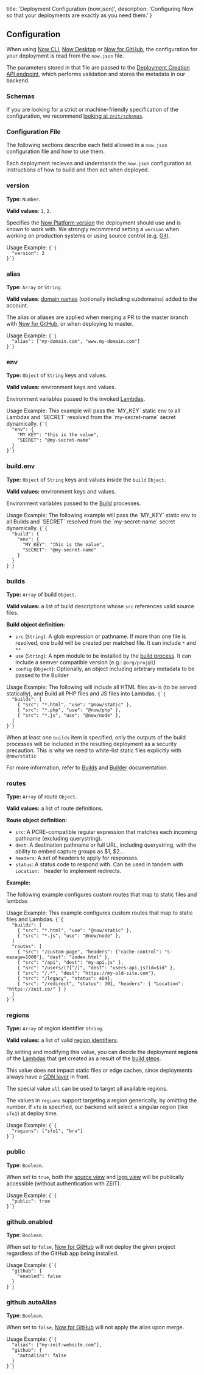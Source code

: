 
  title: 'Deployment Configuration (now.json)',
  description: 'Configuring Now so that your deployments are exactly as you need them.'
}

## Configuration

When using [Now CLI](/docs/v2/getting-started/installation#now-cli), [Now Desktop](/docs/v2/getting-started/installation#now-desktop) or [Now for GitHub](/docs/v2/getting-started/installation#now-for-github), the configuration for your deployment is read from the `now.json` file.

The parameters stored in that file are passed to the [Deployment Creation API endpoint](/docs/api/v2#endpoints/deployments/create-a-new-deployment), which performs validation and stores the metadata in our backend.

### Schemas
If you are looking for a strict or machine-friendly specification of the configuration, we recommend [looking at `zeit/schemas`](https://github.com/zeit/schemas).

### Configuration File
The following sections describe each field allowed in a `now.json` configuration file and how to use them.

Each deployment recieves and understands the `now.json` configuration as instructions of how to build and then act when deployed.

### version
**Type**: `Number`.

**Valid values**: `1`, `2`.

Specifies the [Now Platform version](/docs/v2/platform/overview#versioning) the deployment should use and is known to work with. We strongly recommend setting a `version` when working on production systems or using source control (e.g. [Git](https://git-scm.com)).

<Example>
<P.B>Usage Example:</P.B>
<Code>{`{
  "version": 2
}`}</Code>
</Example>

### alias
**Type**: `Array` or `String`.

**Valid values**: [domain names](/docs/v2/domains-and-aliases/adding-a-domains) (optionally including subdomains) added to the account.

The alias or aliases are applied when merging a PR to the master branch with [Now for GitHub](/docs/v2/integrations/now-for-github), or when deploying to master.

<Example>
<P.B>Usage Example:</P.B>
<Code>{`{
  "alias": ["my-domain.com", "www.my-domain.com"]
}`}</Code>
</Example>

### env
**Type:** `Object` of `String` keys and values.

**Valid values:** environment keys and values.

Environment variables passed to the invoked [Lambdas](/docs/v2/deployments/concepts/lambdas).


<Example>
<P.B>Usage Example:</P.B>
<PDIV>This example will pass the `MY_KEY` static env to all <GenericLink href="/docs/v2/deployments/concepts/lambdas">Lambdas</GenericLink> and `SECRET` resolved from the `my-secret-name` <GenericLink href="/docs/v2/deployments/environment-and-secrets">secret</GenericLink> dynamically.</PDIV>
<Code>{`{
  "env": {
    "MY_KEY": "this is the value",
    "SECRET": "@my-secret-name"
  }
}`}</Code>
</Example>

### build.env

**Type:** `Object` of `String` keys and values inside the `build` `Object`.

**Valid values:** environment keys and values.

Environment variables passed to the [Build](/docs/v2/deployments/builds) processes.

<Example>
<P.B>Usage Example:</P.B>
<PDIV>The following example will pass the `MY_KEY` static env to all <GenericLink href="/docs/v2/deployments/builds">Builds</GenericLink> and `SECRET` resolved from the `my-secret-name` <GenericLink href="/docs/v2/deployments/environment-and-secrets">secret</GenericLink> dynamically.</PDIV>
<Code>{`{
  "build": {
    "env": {
      "MY_KEY": "this is the value",
      "SECRET": "@my-secret-name"
    }
  }
}`}</Code>
</Example>

### builds
**Type:** `Array` of build  `Object`.

**Valid values:** a list of build descriptions whose `src` references valid source files.

**Build object definition:**
- `src` (`String`): A glob expression or pathname. If more than one file is resolved, one build will be created per matched file. It can include `*` and `**`
- `use` (`String`): A npm module to be installed by the [build process](/docs/v2/deployments/builds). It can include a semver compatible version (e.g.: `@org/proj@1`)
- `config` (`Object`): Optionally, an object including arbitrary metadata to be passed to the Builder

<Example>
<P.B>Usage Example:</P.B>
<PDIV>The following will include all HTML files as-is (to be served statically), and <GenericLink href="/docs/v2/deployments/builds">Build</GenericLink> all PHP files and JS files into <GenericLink href="/docs/v2/deployments/concepts/lambdas">Lambdas</GenericLink>.</PDIV>
<Code>{`{
  "builds": [
    { "src": "*.html", "use": "@now/static" },
    { "src": "*.php", "use": "@now/php" },
    { "src": "*.js", "use": "@now/node" },
  ]
}`}</Code>
</Example>

<Note>When at least one `builds` item is specified, only the outputs of the build processes will be included in the resulting deployment as a security precaution. This is why we need to white-list static files explicitly with `@now/static`</Note>

For more information, refer to [Builds](/docs/v2/deployments/builds) and [Builder](/docs/v2/deployments/builders/overview) documentation.

### routes
**Type:** `Array` of route `Object`.

**Valid values:** a list of route definitions.

**Route object definition:**
- `src`: A PCRE-compatible regular expression that matches each incoming pathname (excluding querystring).
- `dest`: A destination pathname or full URL, including querystring, with the ability to embed capture groups as $1, $2…
- `headers`: A set of headers to apply for responses.
- `status`: A status code to respond with. Can be used in tandem with `Location: ` header to implement redirects.

**Example:**

The following example configures custom routes that map to static files and lambdas


<Example>
<P.B>Usage Example:</P.B>
<PDIV>This example configures custom routes that map to static files and <GenericLink href="/docs/v2/deployments/concepts/lambdas">Lambdas</GenericLink>.</PDIV>
<Code>{`{
  "builds": [
    { "src": "*.html", "use": "@now/static" },
    { "src": "*.js", "use": "@now/node" },
  ]
  "routes": [
    { "src": "/custom-page", "headers": {"cache-control": "s-maxage=1000"}, "dest": "index.html" },
    { "src": "/api", "dest": "my-api.js" },
    { "src": "/users/(?<id>[^/]", "dest": "users-api.js?id=$id" },
    { "src": "/.*", "dest": "https://my-old-site.com"},
    { "src": "/legacy", "status": 404},
    { "src": "/redirect", "status": 301, "headers": { "Location": "https://zeit.co/" } }
  ]
}`}</Code>
</Example>

### regions

**Type:** `Array` of region identifier `String`.

**Valid values:** a list of valid [region identifiers](/docs/v2/platform/regions-and-providers).

By setting and modifying this value, you can decide the deployment **regions** of the [Lambdas](/docs/v2/deployments/concepts/lambdas) that get created as a result of the [build steps](/docs/v2/deployments/builds).

This value does not impact static files or edge caches, since deployments always have a [CDN layer](/docs/v2/domains-and-aliases/cdn) in front.

The special value `all` can be used to target all available regions.

<Note>The values in `regions` support targeting a region generically, by omitting the number. If `sfo` is specified, our backend will select a singular region (like `sfo1`) at deploy time.</Note>

<Example>
<P.B>Usage Example:</P.B>
<Code>{`{
  "regions": ["sfo1", "bru"]
}`}</Code>
</Example>

### public
**Type**: `Boolean`.

When set to `true`, both the [source view](/docs/v2/deployments/concepts/special-paths#source-view) and [logs view](/docs/v2/deployments/concepts/special-paths#logs-view) will be publically accessible (without authentication with ZEIT).

<Example>
<P.B>Usage Example:</P.B>
<Code>{`{
  "public": true
}`}</Code>
</Example>


### github.enabled
**Type**: `Boolean`.

When set to `false`, [Now for GitHub](/docs/v2/integrations/now-for-github) will not deploy the given project regardless of the GitHub app being installed.

<Example>
<P.B>Usage Example:</P.B>
<Code>{`{
  "github": {
    "enabled": false
  }
}`}</Code>
</Example>

### github.autoAlias
**Type**: `Boolean`.

When set to `false`, [Now for GitHub](/docs/v2/integrations/now-for-github) will not apply the alias upon merge.

<Example>
<P.B>Usage Example:</P.B>
<Code>{`{
  "alias": ["my-zeit-website.com"],
  "github": {
    "autoAlias": false
  }
}`}</Code>
</Example>
